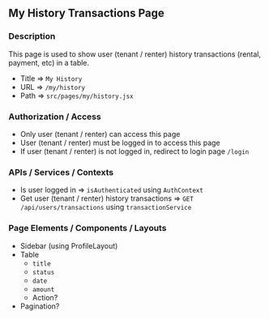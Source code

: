 ## My History Transactions Page

### Description

This page is used to show user (tenant / renter) history transactions (rental, payment, etc) in a table.

- Title => `My History`
- URL => `/my/history`
- Path => `src/pages/my/history.jsx`

### Authorization / Access

- Only user (tenant / renter) can access this page
- User (tenant / renter) must be logged in to access this page
- If user (tenant / renter) is not logged in, redirect to login page `/login`

### APIs / Services / Contexts

- Is user logged in => `isAuthenticated` using `AuthContext`
- Get user (tenant / renter) history transactions => `GET /api/users/transactions` using `transactionService`

### Page Elements / Components / Layouts

- Sidebar (using ProfileLayout)
- Table
  - `title`
  - `status`
  - `date`
  - `amount`
  - Action?
- Pagination?
